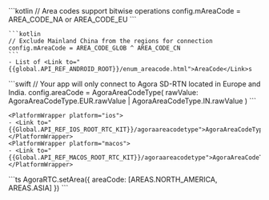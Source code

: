 <PlatformWrapper platform="android">
    ```kotlin
    // Area codes support bitwise operations
    config.mAreaCode = AREA_CODE_NA or AREA_CODE_EU 
    ```

    ```kotlin
    // Exclude Mainland China from the regions for connection
    config.mAreaCode = AREA_CODE_GLOB ^ AREA_CODE_CN
    ```
    - List of <Link to="{{global.API_REF_ANDROID_ROOT}}/enum_areacode.html">AreaCode</Link>s
</PlatformWrapper>
<PlatformWrapper platform={["ios","macos"]}>
    ```swift
    // Your app will only connect to Agora SD-RTN located in Europe and India.
    config.areaCode = AgoraAreaCodeType(
        rawValue: AgoraAreaCodeType.EUR.rawValue | AgoraAreaCodeType.IN.rawValue
    )
    ```

    <PlatformWrapper platform="ios">
    - <Link to="{{Global.API_REF_IOS_ROOT_RTC_KIT}}/agoraareacodetype">AgoraAreaCodeType</Link>
    </PlatformWrapper>
    <PlatformWrapper platform="macos">
    - <Link to="{{Global.API_REF_MACOS_ROOT_RTC_KIT}}/agoraareacodetype">AgoraAreaCodeType</Link>
    </PlatformWrapper>
</PlatformWrapper>
<PlatformWrapper platform="react-js">
    ```ts
    AgoraRTC.setArea({
        areaCode: [AREAS.NORTH_AMERICA, AREAS.ASIA]
    })
    ```
</PlatformWrapper>
